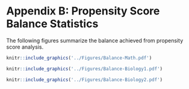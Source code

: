 # Appendix B: Propensity Score Balance Statistics

The following figures summarize the balance achieved from propensity score analysis.

```r
knitr::include_graphics('../Figures/Balance-Math.pdf')
```

\newpage

```r
knitr::include_graphics('../Figures/Balance-Biology1.pdf')
```

\newpage

```r
knitr::include_graphics('../Figures/Balance-Biology2.pdf')
```

\newpage
